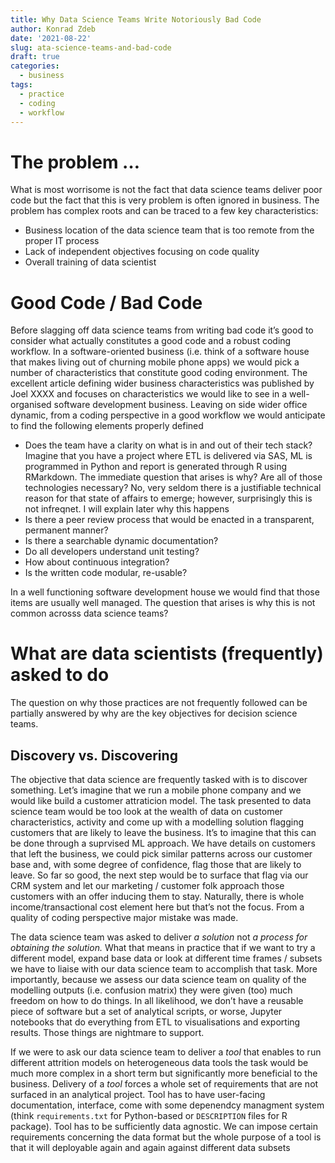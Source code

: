 ```yaml
---
title: Why Data Science Teams Write Notoriously Bad Code
author: Konrad Zdeb
date: '2021-08-22'
slug: ata-science-teams-and-bad-code
draft: true
categories:
  - business
tags:
  - practice
  - coding
  - workflow
---
```


# The problem …

What is most worrisome is not the fact that data science teams deliver poor code but the fact that this is very problem is often ignored in business. The problem has complex roots and can be traced to a few key characteristics:

* Business location of the data science team that is too remote from the proper IT process
* Lack of independent objectives focusing on code quality
* Overall training of data scientist
 
# Good Code / Bad Code

Before slagging off data science teams from writing bad code it's good to consider what actually constitutes a good code and a robust coding workflow. In a software-oriented business (i.e. think of a software house that makes living out of churning mobile phone apps) we would pick a number of characteristics that constitute good coding environment. The excellent article defining wider business characteristics was published by Joel XXXX and focuses on characteristics we would like to see in a well-organised software development business. Leaving on side wider office dynamic, from a coding perspective in a good workflow we would anticipate to find the following elements properly defined

* Does the team have a clarity on what is in and out of their tech stack? Imagine that you have a project where ETL is delivered via SAS, ML is programmed in Python and report is generated through R using RMarkdown. The immediate question that arises is why? Are all of those technologies necessary? No, very seldom there is a justifiable technical reason for that state of affairs to emerge; however, surprisingly this is not infreqnet. I will explain later why this happens
* Is there a peer review process that would be enacted in a transparent, permanent manner? 
* Is there a searchable dynamic documentation?
* Do all developers understand unit testing?
* How about continuous integration?
* Is the written code modular, re-usable?

In a well functioning software development house we would find that those items are usually well managed. The question that arises is why this is not common acrosss data science teams?

# What are data scientists (frequently) asked to do

The question on why those practices are not frequently followed can be partially answered by why are the key objectives for decision science teams.

## Discovery vs. Discovering

The objective that data science are frequently tasked with is to discover something. Let's imagine that we run a mobile phone company and we would like build a customer attraticion model. The task presented to data science team would be too look at the wealth of data on customer characteristics, activity and come up with a modelling solution flagging customers that are likely to leave the business. It's to imagine that this can be done through a suprvised ML approach. We have details on customers that left the business, we could pick similar patterns across our customer base and, with some degree of confidence, flag those that are likely to leave. So far so good, the next step would be to surface that flag via our CRM system and let our marketing / customer folk approach those customers with an offer inducing them to stay. Naturally, there is whole income/transactional cost element here but that's not the focus. From a quality of coding perspective major mistake was made.

The data science team was asked to deliver *a solution* not *a process for obtaining the solution.* What that means in practice that if we want to try a different model, expand base data or look at different time frames / subsets we have to liaise with our data science team to accomplish that task. More importantly, because we assess our data science team on quality of the modelling outputs (i.e. confusion matrix) they were given (too) much freedom on how to do things. In all likelihood, we don't have a reusable piece of software but a set of analytical scripts, or worse, Jupyter notebooks that do everything from ETL to visualisations and exporting results. Those things are nightmare to support.

If we were to ask our data science team to deliver a *tool* that enables to run different attrition models on heterogeneous data tools the task would be much more complex in a short term but significantly more beneficial to the business. Delivery of a *tool* forces a whole set of requirements that are not surfaced in an analytical project. Tool has to have user-facing documentation, interface, come with some depenendcy managment system (think `requirements.txt` for Python-based or `DESCRIPTION` files for R package). Tool has to be sufficiently data agnostic. We can impose certain requirements concerning the data format but the whole purpose of a tool is that it will deployable again and again against different data subsets


